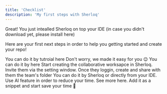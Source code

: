 ```yaml
---
title: 'Checklist'
description: 'My first steps with Sherloq'
---
```


Great! You just intealled Sherloq on top your IDE (in case you didn't download yet, please install here)

Here are your first next steps in order to help you getting started and create your repo!

<Steps>

<Step title = " Pin the plugin to your screen.📌"> 
You can do it by tutroial here</Step>

<Step title= "Import your exsiting saved SQL queries">
Don't worry, we made it easy for you 😉
You can do it by here
</Step>

<Step title = "Invite team members to join your Sherloq workspace">
Start creating the collaborative worksapce in Sherloq. Invite them via the setting window.
Once they loggin, create and share with them the team's folder
</Step>

<Step title = "Create your first query 📄">  
You can do it by Sherloq or directly from your IDE. Use AI feature in order to reduce your time. See more here.

</Step>

<Step> 
Add it as a snippet and start save your time 🏃
</Steps>

</Steps>
